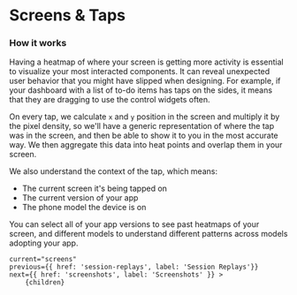 
# Screens & Taps

### How it works

Having a heatmap of where your screen is getting more activity is essential to visualize your most interacted components.
It can reveal unexpected user behavior that you might have slipped when designing.
For example, if your dashboard with a list of to-do items has taps on the sides, it means that they are dragging to use the control widgets often.

On every tap, we calculate `x` and `y` position in the screen and multiply it by the pixel density, so we'll have a generic representation of where
the tap was in the screen, and then be able to show it to you in the most accurate way.
We then aggregate this data into heat points and overlap them in your screen.

We also understand the context of the tap, which means:
- The current screen it's being tapped on
- The current version of your app
- The phone model the device is on

You can select all of your app versions to see past heatmaps of your screen, and different models to understand different patterns across models adopting your app.

<DocImage src="/docs/screens.png" width="990" height="702"/>

    current="screens"
    previous={{ href: 'session-replays', label: 'Session Replays'}}
    next={{ href: 'screenshots', label: 'Screenshots' }} >
        {children}
</DocLayout>
